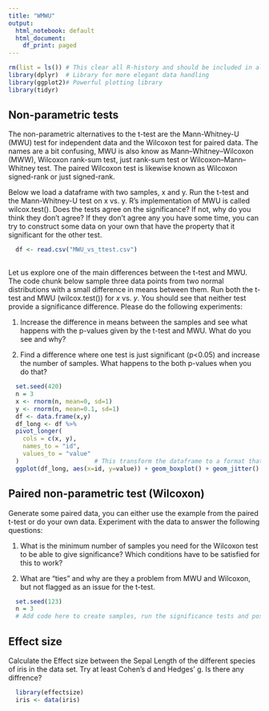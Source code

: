 ---
title: "WMWU"
output:
  html_notebook: default
  html_document:
    df_print: paged
---

```{r import libraries, echo = FALSE, message=FALSE}
rm(list = ls()) # This clear all R-history and should be included in all code
library(dplyr)  # Library for more elegant data handling
library(ggplot2)# Powerful plotting library
library(tidyr)
```

## Non-parametric tests

The non-parametric alternatives to the t-test are the Mann-Whitney-U (MWU) test for independent data and the Wilcoxon test for paired data. The names are a bit confusing, MWU is also know as Mann–Whitney–Wilcoxon (MWW), Wilcoxon rank-sum test, just rank-sum test or Wilcoxon–Mann–Whitney test. The paired Wilcoxon test is likewise known as Wilcoxon signed-rank or just signed-rank. 

Below we load a dataframe with two samples, x and y. Run the t-test and the Mann-Whitney-U test on x vs. y. R's implementation of MWU is called wilcox.test(). Does the tests agree on the significance? If not, why do you think they don't agree? If they don't agree any you have some time, you can try to construct some data on your own that have the property that it significant for the other test.

```{r MWU vs t-test data, echo = TRUE, message=TRUE}

  df <- read.csv("MWU_vs_ttest.csv")
  
```

Let us explore one of the main differences between the t-test and MWU. The code chunk below sample three data points from two normal distributions with a small difference in means between them. Run both the t-test and MWU (wilcox.test()) for *x* vs. *y*. You should see that neither test provide a significance difference. Please do the following experiments:

1. Increase the difference in means between the samples and see what happens with the p-values given by the t-test and MWU. What do you see and why?

2. Find a difference where one test is just significant (p<0.05) and increase the number of samples. What happens to the both p-values when you do that?

```{r MWU vs t-test small sample sizes, echo = TRUE, message=TRUE}
  set.seed(420)
  n = 3
  x <- rnorm(n, mean=0, sd=1)
  y <- rnorm(n, mean=0.1, sd=1)
  df <- data.frame(x,y)
  df_long <- df %>%
  pivot_longer(
    cols = c(x, y),
    names_to = "id",
    values_to = "value"
  )                     # This transform the dataframe to a format that fits to the formula style of ggplot 
  ggplot(df_long, aes(x=id, y=value)) + geom_boxplot() + geom_jitter() + theme_minimal()

```

## Paired non-parametric test (Wilcoxon)

Generate some paired data, you can either use the example from the paired t-test or do your own data. Experiment with the data to answer the following questions:

1. What is the minimum number of samples you need for the Wilcoxon test to be able to give significance? Which conditions have to be satisfied for this to work?

2. What are "ties" and why are they a problem from MWU and Wilcoxon, but not flagged as an issue for the t-test.

```{r paired data Wilcoxon, echo = TRUE, message=FALSE}
  set.seed(123)
  n = 3
  # Add code here to create samples, run the significance tests and possibly visualize the samples
```

## Effect size

Calculate the Effect size between the Sepal Length of the different species of iris in the data set. Try at least Cohen's d and Hedges' g. Is there any diffrence?

```{r Effect size, echo = TRUE, message=FALSE}
  library(effectsize)
  iris <- data(iris)
```
